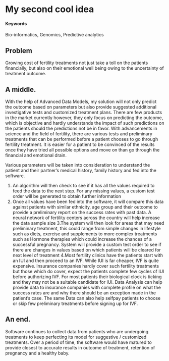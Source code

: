 # My second cool idea {#Bloom}

#### Keywords {-}

Bio-informatics, Genomics, Predictive analytics

## Problem  

Growing cost of fertility treatments not just take a toll on the patients financially, but also on their emotional well being owing to the uncertainty of treatment outcome.

## A middle.

With the help of Advanced Data Models, my solution will not only predict the outcome based on parameters but also provide suggested additional investigative tests and customized treatment plans. There are few products in the market currently however, they only focus  on predicting the outcome, which is objective and hardly understands the impact of such predictions on the patients should the predictions not be in favor. With advancements in science and the field of fertility, there are various tests and preliminary treatments that can be performed before a patient chooses to go through fertility treatment. It is easier for a patient to be convinced of the results once they have tried all possible options and move on than go through the financial and emotional drain.

Various parameters will be taken into consideration to understand the patient and their partner’s medical history, family history and fed into the software.

1. An algorithm will then check to see if it has all the values required to feed the data to the next step. For any missing values, a custom test order will be generated to obtain further information
2. Once all values have been fed into the software, it will compare this data against patients with similar ethnicity, age group and their outcome to provide a preliminary report on the success rates with past data. A neural network of fertility centers across the country will help increase the data sample size
3.The system will then look for areas that may need preliminary treatment, this could range from simple changes in lifestyle such as diets, exercise and supplements to more complex treatments such as Hormone therapies which could increase the chances of a successful pregnancy. System will provide a custom test order to see if there are changes in values based on which patients will be cleared for next level of treatment
4.Most fertility clinics have the patients start with an IUI and then proceed to an IVF. While IUI is far cheaper, IVF is quite expensive. Insurance companies hardly cover such fertility treatments but those which do cover, expect the patients complete few cycles of IUI before authorizing IVF. For most patients their biological clock is ticking and they may not be a suitable candidate for IUI. Data Analysis can help provide data to insurance companies with complete profile on what the success rates are and why there should be an exception made in the patient’s case. The same Data can also help selfpay patients to choose or skip few preliminary treatments before signing up for IVF. 

## An end.
Software continues to collect data from patients who are undergoing treatments to keep perfecting its model for suggestive / customized treatments. Over a period of time, the software would have matured to provide closest to accurate results in outcome of treatment, retention of pregnancy and a healthy baby.


